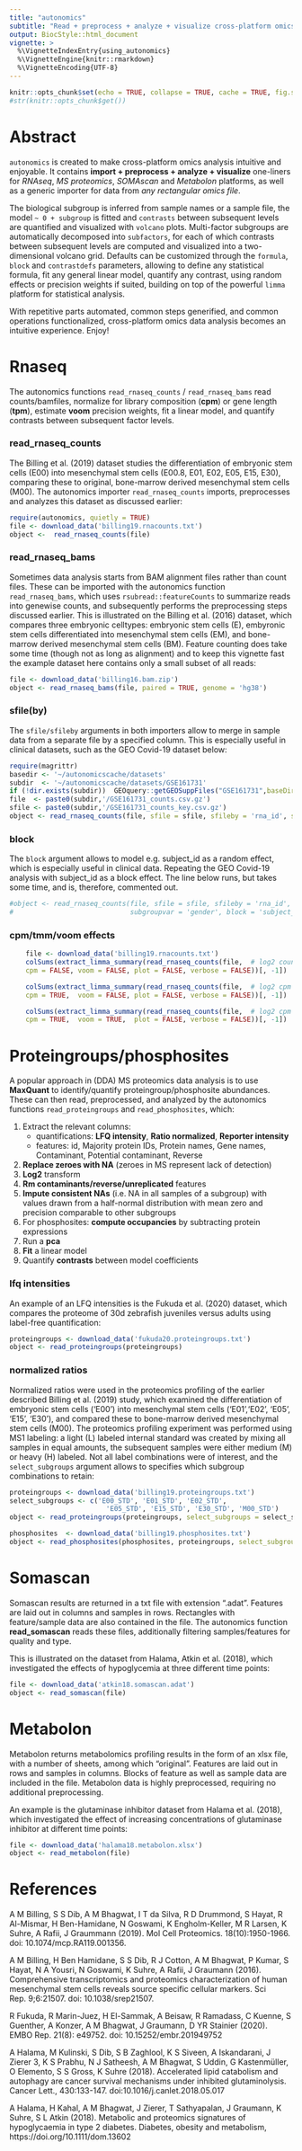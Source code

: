 ```yaml
---
title: "autonomics"
subtitle: "Read + preprocess + analyze + visualize cross-platform omics data"
output: BiocStyle::html_document
vignette: >
  %\VignetteIndexEntry{using_autonomics}
  %\VignetteEngine{knitr::rmarkdown}
  %\VignetteEncoding{UTF-8}
---
```


```r
knitr::opts_chunk$set(echo = TRUE, collapse = TRUE, cache = TRUE, fig.show = 'hold')
#str(knitr::opts_chunk$get())
```
<!-- ![ ](https://bitbucket.org/graumannlabtools/autonomics/downloads/read_prepro_analyze.png) -->

# Abstract {-}

`autonomics` is created to make cross-platform omics analysis intuitive and enjoyable. It contains **import + preprocess + analyze + visualize** one-liners for *RNAseq*, *MS proteomics*, *SOMAscan* and *Metabolon* platforms, as well as a generic importer for data from *any rectangular omics file*.  

The biological subgroup is inferred from sample names or a sample file, the model `~ 0 + subgroup ` is fitted and `contrasts` between subsequent levels are quantified and visualized with `volcano` plots. Multi-factor subgroups are automatically decomposed into `subfactors`, for each of which contrasts between subsequent levels are computed and visualized into a two-dimensional volcano grid. Defaults can be customized through the `formula`, `block` and `contrastdefs` parameters, allowing to define any statistical formula, fit any general linear model, quantify any contrast, using random effects or precision weights if suited, building on top of the powerful `limma` platform for statistical analysis.  

With repetitive parts automated, common steps generified, and common operations functionalized, cross-platform omics data analysis becomes an intuitive experience. Enjoy!

# Rnaseq {-}

The autonomics functions `read_rnaseq_counts` / `read_rnaseq_bams` read counts/bamfiles, normalize for library composition (**cpm**) or gene length (**tpm**), estimate **voom** precision weights, fit a linear model, and quantify contrasts between subsequent factor levels.

### read_rnaseq_counts {-}

The Billing et al. (2019) dataset studies the differentiation of embryonic stem cells (E00) into mesenchymal stem cells (E00.8, E01, E02, E05, E15, E30), comparing these to original, bone-marrow derived mesenchymal stem cells (M00). The autonomics importer `read_rnaseq_counts` imports, preprocesses and analyzes this dataset as discussed earlier:


```r
require(autonomics, quietly = TRUE)
file <- download_data('billing19.rnacounts.txt')
object <-  read_rnaseq_counts(file)

```

### read_rnaseq_bams {-}

Sometimes data analysis starts from BAM alignment files rather than count files. These can be imported with the autonomics function `read_rnaseq_bams`, which uses `rsubread::featureCounts` to summarize reads into genewise counts, and subsequently performs the preprocessing steps discussed earlier. This is illustrated on the Billing et al. (2016) dataset, which compares three embryonic celltypes: embryonic stem cells (E), embyronic stem cells differentiated into mesenchymal stem cells (EM), and bone-marrow derived mesenchymal stem cells (BM). Feature counting does take some time (though not as long as alignment) and to keep this vignette fast the example dataset here contains only a small subset of all reads:

```r
file <- download_data('billing16.bam.zip')
object <- read_rnaseq_bams(file, paired = TRUE, genome = 'hg38')
```

### sfile(by) {-}

The `sfile/sfileby` arguments in both importers allow to merge in sample data from a separate file by a specified column. This is especially useful in clinical datasets, such as the GEO Covid-19 dataset below:

```r
require(magrittr)
basedir <- '~/autonomicscache/datasets'
subdir  <- '~/autonomicscache/datasets/GSE161731'
if (!dir.exists(subdir))  GEOquery::getGEOSuppFiles("GSE161731",baseDir=basedir)
file  <- paste0(subdir,'/GSE161731_counts.csv.gz')
sfile <- paste0(subdir,'/GSE161731_counts_key.csv.gz')
object <- read_rnaseq_counts(file, sfile = sfile, sfileby = 'rna_id', subgroupvar = 'gender')
```

### block {-}

The `block` argument allows to model e.g. subject_id as a random effect, which is especially useful in clinical data.
Repeating the GEO Covid-19 analysis with subject_id as a block effect. The line below runs, but takes some time, and is, therefore, commented out.

```r
#object <- read_rnaseq_counts(file, sfile = sfile, sfileby = 'rna_id',
#                             subgroupvar = 'gender', block = 'subject_id')
```

### cpm/tmm/voom effects {-}

```r
    file <- download_data('billing19.rnacounts.txt')
    colSums(extract_limma_summary(read_rnaseq_counts(file,  # log2 counts
    cpm = FALSE, voom = FALSE, plot = FALSE, verbose = FALSE))[, -1])

    colSums(extract_limma_summary(read_rnaseq_counts(file,  # log2 cpm
    cpm = TRUE,  voom = FALSE, plot = FALSE, verbose = FALSE))[, -1])

    colSums(extract_limma_summary(read_rnaseq_counts(file,  # log2 cpm + voom
    cpm = TRUE,  voom = TRUE,  plot = FALSE, verbose = FALSE))[, -1])
```

# Proteingroups/phosphosites {-}


A popular approach in (DDA) MS proteomics data analysis is to use **MaxQuant** to identify/quantify proteingroup/phosphosite abundances. These can then read, preprocessed, and analyzed by the autonomics functions `read_proteingroups` and `read_phosphosites`, which:

(1) Extract the relevant columns: 
    - quantifications: **LFQ intensity**, **Ratio normalized**, **Reporter intensity**
    - features: id, Majority protein IDs, Protein names, Gene names, Contaminant, Potential contaminant, Reverse

(2) **Replace zeroes with NA** (zeroes in MS represent lack of detection)
(3) **Log2** transform
(4) **Rm contaminants/reverse/unreplicated** features
(5) **Impute consistent NAs** (i.e. NA in all samples of a subgroup) with values drawn from a half-normal distribution with mean zero and precision comparable to other subgroups
(6) For phosphosites: **compute occupancies** by subtracting protein expressions
(7) Run a **pca**
(8) **Fit** a linear model
(9) Quantify **contrasts** between model coefficients


### lfq intensities {-}

An example of an LFQ intensities is the Fukuda et al. (2020) dataset, which compares the proteome of 30d zebrafish juveniles versus adults using label-free quantification: 

```r
proteingroups <- download_data('fukuda20.proteingroups.txt')
object <- read_proteingroups(proteingroups)
```


### normalized ratios {-}

Normalized ratios were used in the proteomics profiling of the earlier described Billing et al. (2019) study, which examined the differentiation of embryonic stem cells ('E00') into mesenchymal stem cells ('E01','E02', 'E05', 'E15', 'E30'), and compared these to bone-marrow derived mesenchymal stem cells (M00). The proteomics profiling experiment was performed using MS1 labeling: a light (L) labeled internal standard was created by mixing all samples in equal amounts, the subsequent samples were either medium (M) or heavy (H) labeled. Not all label combinations were of interest, and the `select_subgroups` argument allows to specifies which subgroup combinations to retain: 

```r
proteingroups <- download_data('billing19.proteingroups.txt')
select_subgroups <- c('E00_STD', 'E01_STD', 'E02_STD',
                        'E05_STD', 'E15_STD', 'E30_STD', 'M00_STD')
object <- read_proteingroups(proteingroups, select_subgroups = select_subgroups)
```

```r
phosphosites  <- download_data('billing19.phosphosites.txt')
object <- read_phosphosites(phosphosites, proteingroups, select_subgroups = select_subgroups)
```

# Somascan {-}

Somascan results are returned in a txt file with extension ".adat". Features are laid out in columns and samples in rows. Rectangles with feature/sample data are also contained in the file. The autonomics function **read_somascan** reads these files, additionally filtering samples/features for quality and type. 

This is illustrated on the dataset from Halama, Atkin et al. (2018), which investigated the effects of hypoglycemia at three different time points:

```r
file <- download_data('atkin18.somascan.adat')
object <- read_somascan(file)
```


# Metabolon {-}

Metabolon returns metabolomics profiling results in the form of an xlsx file, with a number of sheets, among which "original". Features are laid out in rows and samples in columns. Blocks of feature as well as sample data are included in the file. Metabolon data is highly preprocessed, requiring no additional preprocessing. 

An example is the glutaminase inhibitor dataset from Halama et al. (2018), which investigated the effect of increasing concentrations of glutaminase inhibitor at different time points:

```r
file <- download_data('halama18.metabolon.xlsx')
object <- read_metabolon(file) 
```

# References {-}

A  M Billing, S S Dib, A M Bhagwat, I T da Silva, R D Drummond, S Hayat, R Al-Mismar, H Ben-Hamidane, N Goswami, K Engholm-Keller, M R Larsen, K Suhre, A Rafii, J Graummann (2019). Mol Cell Proteomics. 18(10):1950-1966. doi: 10.1074/mcp.RA119.001356.

A M Billing, H Ben Hamidane, S S Dib, R J Cotton, A M Bhagwat, P Kumar, S Hayat, N A Yousri, N Goswami, K Suhre, A Rafii, J Graumann (2016). Comprehensive transcriptomics and proteomics characterization of human mesenchymal stem cells reveals source specific cellular markers. Sci Rep. 9;6:21507. doi: 10.1038/srep21507.

R Fukuda, R Marin-Juez, H El-Sammak, A Beisaw, R Ramadass, C Kuenne, S Guenther, A Konzer, A M Bhagwat, J Graumann, D YR Stainier (2020). EMBO Rep. 21(8): e49752. doi: 10.15252/embr.201949752

A Halama, M Kulinski, S Dib, S B Zaghlool, K S Siveen, A Iskandarani, J Zierer 3, K S Prabhu, N J Satheesh, A M Bhagwat, S Uddin, G Kastenmüller, O Elemento, S S Gross, K Suhre (2018). Accelerated lipid catabolism and autophagy are cancer survival mechanisms under inhibited glutaminolysis. Cancer Lett., 430:133-147. doi:10.1016/j.canlet.2018.05.017

A Halama, H Kahal, A M Bhagwat, J Zierer, T Sathyapalan, J Graumann, K Suhre, S L Atkin (2018). Metabolic and proteomics signatures of hypoglycaemia in type 2 diabetes. Diabetes, obesity and metabolism,  https://doi.org/10.1111/dom.13602











